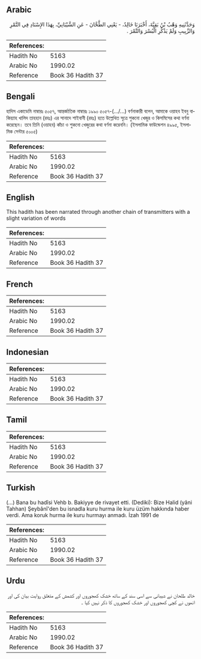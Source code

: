 ## Arabic


<div dir="rtl" lang="ar" style={{fontSize:'larger',backgroundColor:'#f8f9fa',padding:20}}>
وَحَدَّثَنِيهِ وَهْبُ بْنُ بَقِيَّةَ، أَخْبَرَنَا خَالِدٌ، - يَعْنِي الطَّحَّانَ - عَنِ الشَّيْبَانِيِّ، بِهَذَا الإِسْنَادِ فِي التَّمْرِ وَالزَّبِيبِ وَلَمْ يَذْكُرِ الْبُسْرَ وَالتَّمْرَ ‏.‏
</div>
<div style={{backgroundColor:'#f8f9fa',padding:20, marginBottom: 10}}><table> <thead> <tr> <th>References:</th> <th></th> </tr> </thead> <tbody><tr><td>Hadith No</td><td>5163</td></tr><tr><td>Arabic No</td><td>1990.02</td></tr><tr><td>Reference</td><td>Book 36 Hadith 37</td></tr></tbody></table></div>

## Bengali


<div dir="ltr" lang="bn" style={{fontSize:'larger',backgroundColor:'#f8f9fa',padding:20}}>
হাদিস একাডেমি নাম্বারঃ ৫০৫৭, আন্তর্জাতিক নাম্বারঃ ১৯৯০ ৫০৫৭-(…/...) বর্ণনাকারী বলেন, আমাকে ওয়াহব ইবনু বাকিয়্যাহ খালিদ তাহহান (রহঃ) এর সানাদে শাইবানী (রহঃ) হতে উল্লেখিত সূত্রে শুকনো খেজুর ও কিসমিসের কথা বর্ণনা করেছেন। তবে তিনি (ওয়াহব) কাঁচা ও শুকনো খেজুরের কথা বর্ণনা করেননি। (ইসলামিক ফাউন্ডেশন ৪৯৯৫, ইসলামিক সেন্টার ৫০০৫)
</div>
<div style={{backgroundColor:'#f8f9fa',padding:20, marginBottom: 10}}><table> <thead> <tr> <th>References:</th> <th></th> </tr> </thead> <tbody><tr><td>Hadith No</td><td>5163</td></tr><tr><td>Arabic No</td><td>1990.02</td></tr><tr><td>Reference</td><td>Book 36 Hadith 37</td></tr></tbody></table></div>

## English


<div dir="ltr" lang="en" style={{fontSize:'larger',backgroundColor:'#f8f9fa',padding:20}}>
This hadith has been narrated through another chain of transmitters with a slight variation of words
</div>
<div style={{backgroundColor:'#f8f9fa',padding:20, marginBottom: 10}}><table> <thead> <tr> <th>References:</th> <th></th> </tr> </thead> <tbody><tr><td>Hadith No</td><td>5163</td></tr><tr><td>Arabic No</td><td>1990.02</td></tr><tr><td>Reference</td><td>Book 36 Hadith 37</td></tr></tbody></table></div>

## French


<div dir="ltr" lang="fr" style={{fontSize:'larger',backgroundColor:'#f8f9fa',padding:20}}>

</div>
<div style={{backgroundColor:'#f8f9fa',padding:20, marginBottom: 10}}><table> <thead> <tr> <th>References:</th> <th></th> </tr> </thead> <tbody><tr><td>Hadith No</td><td>5163</td></tr><tr><td>Arabic No</td><td>1990.02</td></tr><tr><td>Reference</td><td>Book 36 Hadith 37</td></tr></tbody></table></div>

## Indonesian


<div dir="ltr" lang="id" style={{fontSize:'larger',backgroundColor:'#f8f9fa',padding:20}}>

</div>
<div style={{backgroundColor:'#f8f9fa',padding:20, marginBottom: 10}}><table> <thead> <tr> <th>References:</th> <th></th> </tr> </thead> <tbody><tr><td>Hadith No</td><td>5163</td></tr><tr><td>Arabic No</td><td>1990.02</td></tr><tr><td>Reference</td><td>Book 36 Hadith 37</td></tr></tbody></table></div>

## Tamil


<div dir="ltr" lang="ta" style={{fontSize:'larger',backgroundColor:'#f8f9fa',padding:20}}>

</div>
<div style={{backgroundColor:'#f8f9fa',padding:20, marginBottom: 10}}><table> <thead> <tr> <th>References:</th> <th></th> </tr> </thead> <tbody><tr><td>Hadith No</td><td>5163</td></tr><tr><td>Arabic No</td><td>1990.02</td></tr><tr><td>Reference</td><td>Book 36 Hadith 37</td></tr></tbody></table></div>

## Turkish


<div dir="ltr" lang="tr" style={{fontSize:'larger',backgroundColor:'#f8f9fa',padding:20}}>
(…) Bana bu hadîsi Vehb b. Bakiyye de rivayet etti. (Dediki): Bize Halid (yâni Tahhan) Şeybânî'den bu isnadla kuru hurma ile kuru üzüm hakkında haber verdi. Ama koruk hurma ile kuru hurmayı anmadı. İzah 1991 de
</div>
<div style={{backgroundColor:'#f8f9fa',padding:20, marginBottom: 10}}><table> <thead> <tr> <th>References:</th> <th></th> </tr> </thead> <tbody><tr><td>Hadith No</td><td>5163</td></tr><tr><td>Arabic No</td><td>1990.02</td></tr><tr><td>Reference</td><td>Book 36 Hadith 37</td></tr></tbody></table></div>

## Urdu


<div dir="rtl" lang="ur" style={{fontSize:'larger',backgroundColor:'#f8f9fa',padding:20}}>
خالد طلحان نے شیبانی سے اسی سند کے ساتھ خشک کھجوروں اور کشمش کے متعلق روایت بیان کی اور انھوں نے کچی کھجوروں اور خشک کھجوروں کا ذکر نہیں کیا ۔
</div>
<div style={{backgroundColor:'#f8f9fa',padding:20, marginBottom: 10}}><table> <thead> <tr> <th>References:</th> <th></th> </tr> </thead> <tbody><tr><td>Hadith No</td><td>5163</td></tr><tr><td>Arabic No</td><td>1990.02</td></tr><tr><td>Reference</td><td>Book 36 Hadith 37</td></tr></tbody></table></div>